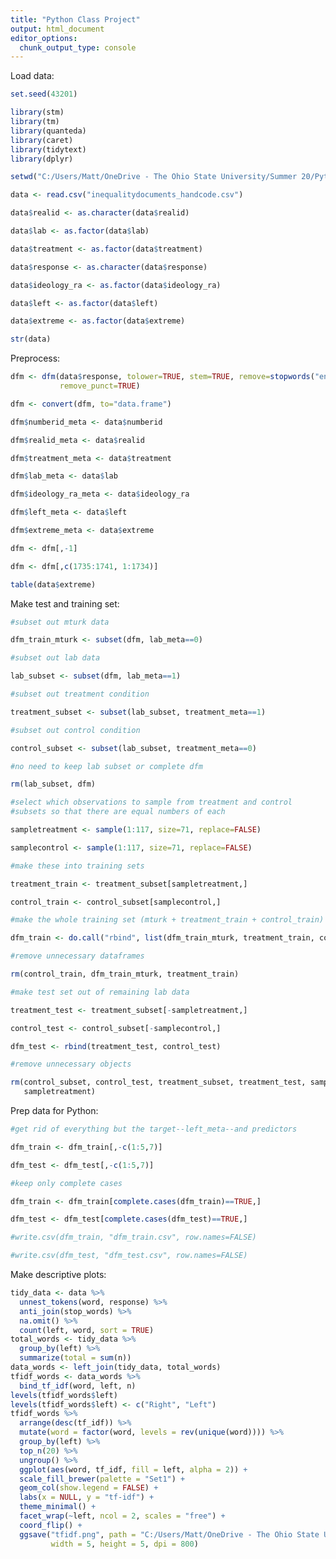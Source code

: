 ---
title: "Python Class Project"
output: html_document
editor_options: 
  chunk_output_type: console
---

Load data:

```{r}
set.seed(43201)

library(stm)
library(tm)
library(quanteda)
library(caret)
library(tidytext)
library(dplyr)

setwd("C:/Users/Matt/OneDrive - The Ohio State University/Summer 20/Python Class/Project")

data <- read.csv("inequalitydocuments_handcode.csv")

data$realid <- as.character(data$realid)

data$lab <- as.factor(data$lab)

data$treatment <- as.factor(data$treatment)

data$response <- as.character(data$response)

data$ideology_ra <- as.factor(data$ideology_ra)

data$left <- as.factor(data$left)

data$extreme <- as.factor(data$extreme)

str(data)
```

Preprocess:

```{r}
dfm <- dfm(data$response, tolower=TRUE, stem=TRUE, remove=stopwords("english"),
           remove_punct=TRUE)

dfm <- convert(dfm, to="data.frame")

dfm$numberid_meta <- data$numberid

dfm$realid_meta <- data$realid

dfm$treatment_meta <- data$treatment

dfm$lab_meta <- data$lab

dfm$ideology_ra_meta <- data$ideology_ra

dfm$left_meta <- data$left

dfm$extreme_meta <- data$extreme

dfm <- dfm[,-1]

dfm <- dfm[,c(1735:1741, 1:1734)]

table(data$extreme)

```

Make test and training set:

```{r}
#subset out mturk data

dfm_train_mturk <- subset(dfm, lab_meta==0)

#subset out lab data

lab_subset <- subset(dfm, lab_meta==1)

#subset out treatment condition

treatment_subset <- subset(lab_subset, treatment_meta==1)

#subset out control condition

control_subset <- subset(lab_subset, treatment_meta==0)

#no need to keep lab subset or complete dfm

rm(lab_subset, dfm)

#select which observations to sample from treatment and control 
#subsets so that there are equal numbers of each

sampletreatment <- sample(1:117, size=71, replace=FALSE)

samplecontrol <- sample(1:117, size=71, replace=FALSE)

#make these into training sets

treatment_train <- treatment_subset[sampletreatment,]

control_train <- control_subset[samplecontrol,]

#make the whole training set (mturk + treatment_train + control_train)

dfm_train <- do.call("rbind", list(dfm_train_mturk, treatment_train, control_train))

#remove unnecessary dataframes

rm(control_train, dfm_train_mturk, treatment_train)

#make test set out of remaining lab data

treatment_test <- treatment_subset[-sampletreatment,]

control_test <- control_subset[-samplecontrol,]

dfm_test <- rbind(treatment_test, control_test)

#remove unnecessary objects

rm(control_subset, control_test, treatment_subset, treatment_test, samplecontrol,
   sampletreatment)

```

Prep data for Python:

```{r}
#get rid of everything but the target--left_meta--and predictors

dfm_train <- dfm_train[,-c(1:5,7)]

dfm_test <- dfm_test[,-c(1:5,7)]

#keep only complete cases

dfm_train <- dfm_train[complete.cases(dfm_train)==TRUE,]

dfm_test <- dfm_test[complete.cases(dfm_test)==TRUE,]

#write.csv(dfm_train, "dfm_train.csv", row.names=FALSE)

#write.csv(dfm_test, "dfm_test.csv", row.names=FALSE)

```

Make descriptive plots:

```{r}
tidy_data <- data %>%
  unnest_tokens(word, response) %>%
  anti_join(stop_words) %>%
  na.omit() %>%
  count(left, word, sort = TRUE)
total_words <- tidy_data %>%
  group_by(left) %>%
  summarize(total = sum(n))
data_words <- left_join(tidy_data, total_words)
tfidf_words <- data_words %>%
  bind_tf_idf(word, left, n)
levels(tfidf_words$left)
levels(tfidf_words$left) <- c("Right", "Left")
tfidf_words %>%
  arrange(desc(tf_idf)) %>%
  mutate(word = factor(word, levels = rev(unique(word)))) %>%
  group_by(left) %>%
  top_n(20) %>%
  ungroup() %>%
  ggplot(aes(word, tf_idf, fill = left, alpha = 2)) +
  scale_fill_brewer(palette = "Set1") +
  geom_col(show.legend = FALSE) +
  labs(x = NULL, y = "tf-idf") +
  theme_minimal() +
  facet_wrap(~left, ncol = 2, scales = "free") +
  coord_flip() +
  ggsave("tfidf.png", path = "C:/Users/Matt/OneDrive - The Ohio State University/Summer 20/Python Class/Project",
         width = 5, height = 5, dpi = 800)
```

